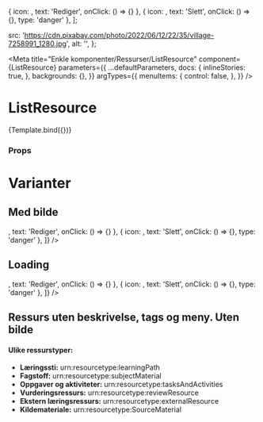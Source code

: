 

  { icon: <Pencil />, text: 'Rediger', onClick: () => {} },
  { icon: <DeleteForever />, text: 'Slett', onClick: () => {}, type: 'danger' },
];



  src: 'https://cdn.pixabay.com/photo/2022/06/12/22/35/village-7258991_1280.jpg',
  alt: '',
};

<Meta
  title="Enkle komponenter/Ressurser/ListResource"
  component={ListResource}
  parameters={{
    ...defaultParameters,
    docs: {
      inlineStories: true,
    },
    backgrounds: {},
  }}
  argTypes={{
    menuItems: {
      control: false,
    },
  }}
/>


# ListResource

<Canvas>
  <Story
    name="ListResource"
    args={{
      id: '123',
      link: '',
      title: 'Tittel til ressurs',
      resourceImage: {
        src: '',
        alt: '',
      },
      resourceTypes: [{ id: 'urn:resourcetype:learningPath', name: 'Læringssti' }],
      tags: tags,
      menuItems: menuItems,
    }}>
    {Template.bind({})}
  </Story>
</Canvas>

### Props

<ArgsTable story="ListResource" />

# Varianter

## Med bilde

<Canvas>
  <BrowserRouter>
    <ListResource
      id={'123'}
      title="Titler kan også kuttes av"
      resourceTypes={resourceType}
      tags={['veldiglangtag', 'kjempelangtag', 'tag3medrartnavn', 'matte', 'matematikk']}
      description={'En helt vanlig beskrivelse.'}
      resourceImage={resourceImage}
      link={''}
      menuItems={[
        { icon: <Pencil />, text: 'Rediger', onClick: () => {} },
        { icon: <DeleteForever />, text: 'Slett', onClick: () => {}, type: 'danger' },
      ]}
    />
  </BrowserRouter>
</Canvas>

## Loading

<Canvas>
  <BrowserRouter>
    <ListResource
      isLoading
      id={'b572358d-0807-4594-bd37-b2bc52d2a6b6'}
      key={'defaultResource'}
      title="Titler kan også kuttes av"
      resourceTypes={resourceType}
      tags={['veldiglangtag', 'kjempelangtag', 'tag3medrartnavn', 'matte', 'matematikk']}
      description={'En helt vanlig beskrivelse.'}
      resourceImage={resourceImage}
      link={''}
      menuItems={[
        { icon: <Pencil />, text: 'Rediger', onClick: () => {} },
        { icon: <DeleteForever />, text: 'Slett', onClick: () => {}, type: 'danger' },
      ]}
    />
  </BrowserRouter>
</Canvas>

## Ressurs uten beskrivelse, tags og meny. Uten bilde

<Canvas>
  <BrowserRouter>
    <ListResourceWrapper>
      <ListResource
        id={'1c9e14ac-b734-4d8e-a2d6-5b37051d65d4'}
        key={'minimalResource'}
        title="Minimal ressurs"
        resourceTypes={[{ id: 'urn:resourcetype:learningPath', name: 'Læringssti' }]}
        resourceImage={{
          src: '',
          alt: '',
        }}
        link={''}
      />
    </ListResourceWrapper>
    <ListResourceWrapper>
      <ListResource
        id={'1c9e14ac-b734-4d8e-a2d6-5b37051d65d4'}
        key={'minimalResource'}
        title="Minimal ressurs"
        resourceTypes={[{ id: 'urn:resourcetype:subjectMaterial', name: 'Fagstoff' }]}
        resourceImage={{
          src: '',
          alt: '',
        }}
        link={''}
      />
    </ListResourceWrapper>
    <ListResourceWrapper>
      <ListResource
        id={'1c9e14ac-b734-4d8e-a2d6-5b37051d65d4'}
        key={'minimalResource'}
        title="Minimal ressurs"
        resourceTypes={[{ id: 'urn:resourcetype:tasksAndActivities', name: 'Oppgaver og aktiviteter' }]}
        resourceImage={{
          src: '',
          alt: '',
        }}
        link={''}
      />
    </ListResourceWrapper>
    <ListResourceWrapper>
      <ListResource
        id={'1c9e14ac-b734-4d8e-a2d6-5b37051d65d4'}
        key={'minimalResource'}
        title="Minimal ressurs"
        resourceTypes={[{ id: 'urn:resourcetype:reviewResource', name: 'Vurderingsressurs' }]}
        resourceImage={{
          src: '',
          alt: '',
        }}
        link={''}
      />
    </ListResourceWrapper>
    <ListResourceWrapper>
      <ListResource
        id={'1c9e14ac-b734-4d8e-a2d6-5b37051d65d4'}
        key={'minimalResource'}
        title="Minimal ressurs"
        resourceTypes={[{ id: 'urn:resourcetype:externalResource', name: 'Ekstern læringsressurs' }]}
        resourceImage={{
          src: '',
          alt: '',
        }}
        link={''}
      />
    </ListResourceWrapper>
    <ListResourceWrapper>
      <ListResource
        id={'1c9e14ac-b734-4d8e-a2d6-5b37051d65d4'}
        key={'minimalResource'}
        title="Minimal ressurs"
        resourceTypes={[{ id: 'urn:resourcetype:SourceMaterial', name: 'Kildemateriale' }]}
        resourceImage={{
          src: '',
          alt: '',
        }}
        link={''}
      />
    </ListResourceWrapper>
  </BrowserRouter>
</Canvas>

#### Ulike ressurstyper:

- **Læringssti:** urn:resourcetype:learningPath
- **Fagstoff:** urn:resourcetype:subjectMaterial
- **Oppgaver og aktiviteter:** urn:resourcetype:tasksAndActivities
- **Vurderingsressurs:** urn:resourcetype:reviewResource
- **Ekstern læringsressurs:** urn:resourcetype:externalResource
- **Kildemateriale:** urn:resourcetype:SourceMaterial
